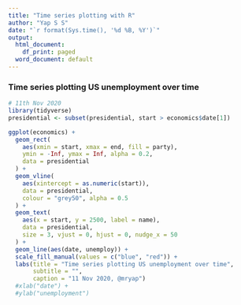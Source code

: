 ---
title: "Time series plotting with R"
author: "Yap S S"
date: "`r format(Sys.time(), '%d %B, %Y')`"
output:
  html_document:
    df_print: paged
  word_document: default
---


### Time series plotting US unemployment over time
```{r}
# 11th Nov 2020
library(tidyverse)
presidential <- subset(presidential, start > economics$date[1])

ggplot(economics) + 
  geom_rect(
    aes(xmin = start, xmax = end, fill = party), 
    ymin = -Inf, ymax = Inf, alpha = 0.2, 
    data = presidential
  ) + 
  geom_vline(
    aes(xintercept = as.numeric(start)), 
    data = presidential,
    colour = "grey50", alpha = 0.5
  ) + 
  geom_text(
    aes(x = start, y = 2500, label = name), 
    data = presidential, 
    size = 3, vjust = 0, hjust = 0, nudge_x = 50
  ) + 
  geom_line(aes(date, unemploy)) + 
  scale_fill_manual(values = c("blue", "red")) +
  labs(title = "Time series plotting US unemployment over time", 
       subtitle = "",
       caption = "11 Nov 2020, @mryap")
  #xlab("date") + 
  #ylab("unemployment")
```





